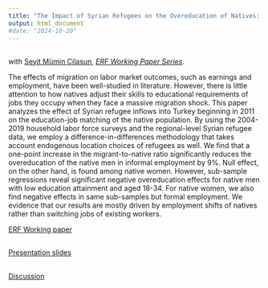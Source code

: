 ```yaml
---
title: "The Impact of Syrian Refugees on the Overeducation of Natives: Evidence from Turkish Labor Markets"
output: html_document
#date: "2024-10-20"
---
```



## 
with [Seyit Mümin Cilasun](https://avesis.tedu.edu.tr/seyit.cilasun), [*ERF Working Paper Series*](https://erf.org.eg/publication_cat/working-paper-series/).

The effects of migration on labor market outcomes, such as earnings and employment, have been well-studied in literature. However, there is little attention to how natives adjust their skills to educational requirements of jobs they occupy when they face a massive migration shock. This paper analyzes the effect of Syrian refugee inflows into Turkey beginning in 2011 on the education-job matching of the native population. By using the 2004-2019 household labor force surveys and the regional-level Syrian refugee data, we employ a difference-in-differences methodology that takes account endogenous location choices of refugees as well. We find that a one-point increase in the migrant-to-native ratio significantly reduces the overeducation of the native men in informal employment by 9%. Null effect, on the other hand, is found among native women. However, sub-sample regressions reveal significant negative overeducation effects for native men with low education attainment and aged 18-34. For native women, we also find negative effects in same sub-samples but formal employment. We evidence that our results are mostly driven by employment shifts of natives rather than switching jobs of existing workers.


[ERF Working paper](https://erf.org.eg/publications/the-impact-of-syrian-refugees-on-the-overeducation-of-natives-evidence-from-turkish-labor-markets-2/)

##

[Presentation slides](https://uguraytun.github.io/uguraytun/TriECON_presentation_overeducation.pdf)

##

[Discussion](https://uguraytun.github.io/uguraytun/TriECON_discussion.pdf)


